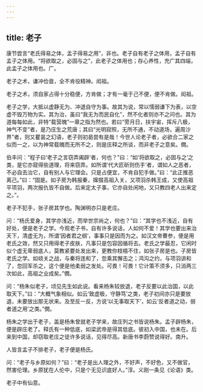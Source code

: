```yaml
---
---
---
```

title: 老子
---







康节尝言“老氏得易之体，孟子得易之用”，非也。老子自有老子之体用，孟子自有孟子之体用。“将欲取之，必固与之”，此老子之体用也；存心养性，充广其四端，此孟子之体用也。广。

老子之术，谦冲俭啬，全不肯役精神。闳祖。

老子之术，须自家占得十分稳便，方肯做；才有一毫于己不便，便不肯做。闳祖。

老子之学，大抵以虚静无为、冲退自守为事。故其为说，常以懦弱谦下为表，以空虚不毁万物为实。其为治，虽曰“我无为而民自化”，然不化者则亦不之问也。其为道每每如此，非特“载营魄”一章之指为然也。若曰“旁月日，扶宇宙，挥斥八极，神气不变”者，是乃庄生之荒唐；其曰“光明寂照，无所不通，不动道场，遍周沙界”者，则又瞿昙之幻语，老子则初曷尝有是哉！今世人论老子者，必欲合二家之似而一之，以为神常载魄而无所不之，则是庄释之所谈，而非老子之意矣。僩。

伯丰问：“程子曰‘老子之言窃弄阖辟’者，何也？”曰：“如‘将欲取之，必固与之’之类，是它亦窥得些道理，将来窃弄。如所谓‘代大匠斫则伤手’者，谓如人之恶者，不必自去治它，自有别人与它理会。只是占便宜，不肯自犯手做。”曰：“此正推恶离己。”曰：“固是。如子房为韩报秦，撺掇高祖入关，又项羽杀韩王成，又使高祖平项羽，两次报仇皆不自做。后来定太子事，它亦自处闲地，又只教四老人出来定之。”。

老子不犯手，张子房其学也。陶渊明亦只是老庄。

问：“杨氏爱身，其学亦浅近，而举世宗尚之，何也？”曰：“其学也不浅近，自有好处，便是老子之学。今观老子书，自有许多说话，人如何不爱！其学也要出来治天下，清虚无为，所谓‘因者君之纲’，事事只是因而为之。如汉文帝曹参，便是用老氏之效，然又只用得老子皮肤，凡事只是包容因循将去。老氏之学最忍，它闲时似个虚无卑弱底人，莫教紧要处发出来，更教你枝梧不住，如张子房是也。子房皆老氏之学。如峣关之战，与秦将连和了，忽乘其懈击之；鸿沟之约，与项羽讲和了，忽回军杀之，这个便是他柔弱之发处。可畏！可畏！它计策不须多，只消两三次如此，高祖之业成矣。”僩。

问：“杨朱似老子，顷见先生如此说。看来杨朱较放退，老子反要以此治国，以此取天下。”曰：“大概气象相似。如云‘致虚极，守静笃’之类，老子初间亦只是要放退，未要放出那无状来。及至反一反，方说‘以无事取天下’，如云‘反者道之动，弱者道之用’之类。”僩。

杨朱之学出于老子，盖是杨朱曾就老子学来，故庄列之书皆说杨朱。孟子辟杨朱，便是辟庄老了。释氏有一种低底，如梁武帝是得其低底。彼初入中国，也未在。后来到中国，却窃取老庄之徒许多说话，见得尽高。新唐书李蔚赞说得好。南升。

人皆言孟子不排老子，老子便是杨氏。

问：“老子与乡原如何？”曰：“老子是出人理之外，不好声，不好色，又不做官，然害伦理。乡原犹在人伦中，只是个无见识底好人。”淳。义刚一条见《论语》类。

老子中有仙意。